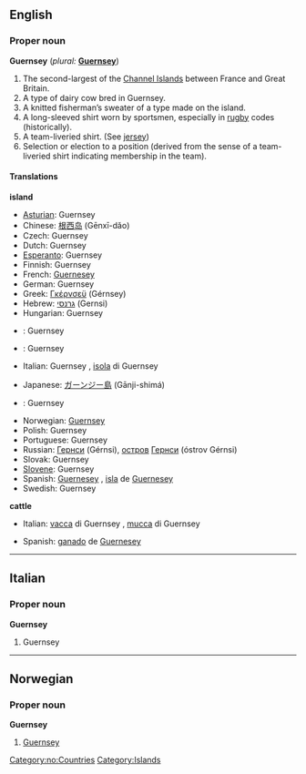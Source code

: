 ==English==
{{wikipedia}}
===Proper noun===
'''Guernsey''' (''plural:'' '''[[Guernsey]]''')

#The second-largest of the [[Channel Islands]] between France and Great Britain.
#A type of dairy cow bred in Guernsey.
#A knitted fisherman’s sweater of a type made on the island.
#A long-sleeved shirt worn by sportsmen, especially in [[rugby]] codes (historically).
#A team-liveried shirt. (See [[jersey]])
#Selection or election to a position (derived from the sense of a team-liveried shirt indicating membership in the team).

====Translations====
'''island'''
{{top}}
*[[Asturian]]: Guernsey
*Chinese: [[根西岛]] (Gēnxī-dǎo)
*Czech: Guernsey
*Dutch: Guernsey
*[[Esperanto]]: Guernsey
*Finnish: Guernsey
*French: [[Guernesey]]
*German: Guernsey
*Greek: [[Γκέρνσεϋ]] (Gérnsey)
*Hebrew: [[גרנסי]] (Gernsi)
*Hungarian: Guernsey
*{{is}}: Guernsey
*{{id}}: Guernsey
*Italian: Guernsey {{f}}, [[isola]] di Guernsey {{f}}
{{mid}}
*Japanese: [[ガーンジー島]] (Gānji-shimá)
*{{li}}: Guernsey
*Norwegian: [[#Norwegian|Guernsey]]
*Polish: Guernsey
*Portuguese: Guernsey
*Russian: [[Гернси]] (Gérnsi), [[остров]] [[Гернси]] (óstrov Gérnsi) {{m}}
*Slovak: Guernsey
*[[Slovene]]: Guernsey
*Spanish: [[Guernesey]] {{f}}, [[isla]] de [[Guernesey]] {{f}}
*Swedish: Guernsey
{{bottom}}

'''cattle'''
{{top}}
*Italian: [[vacca]] di Guernsey {{f}}, [[mucca]] di Guernsey {{f}}
{{mid}}
*Spanish: [[ganado]] de [[Guernesey]] {{m}}
{{bottom}}


----

==Italian==
===Proper noun===
'''Guernsey'''

#Guernsey


----
==Norwegian==
===Proper noun===
[[Category:no:Countries]]
'''Guernsey'''
#[[#English|Guernsey]]

[[Category:Islands]]